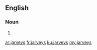 ==English==

===Noun===
{{head|en|noun plural form}}

# {{plural of|jarvey|lang=en}}

[[ar:jarveys]]
[[fr:jarveys]]
[[ku:jarveys]]
[[my:jarveys]]